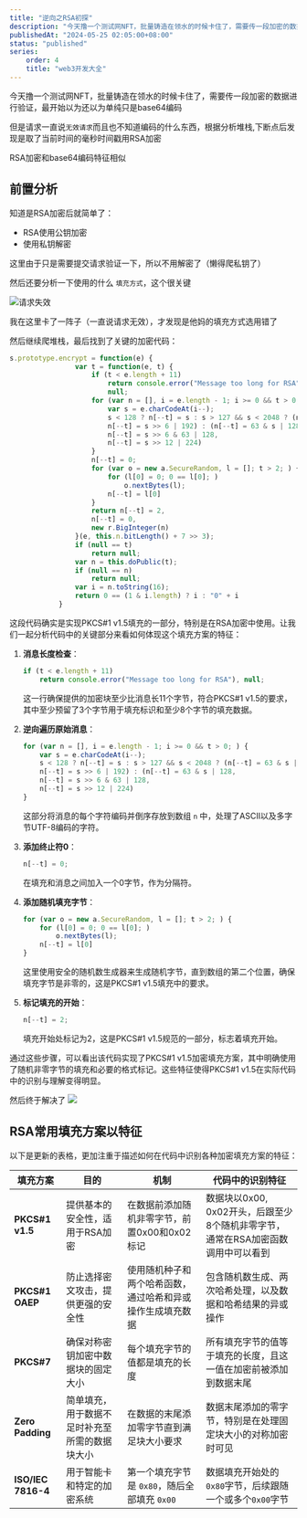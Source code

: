```yaml
---
title: "逆向之RSA初探"
description: "今天撸一个测试网NFT，批量铸造在领水的时候卡住了，需要传一段加密的数据进行验证"
publishedAt: "2024-05-25 02:05:00+08:00"
status: "published"
series:
    order: 4
    title: "web3开发大全"
---
```


今天撸一个测试网NFT，批量铸造在领水的时候卡住了，需要传一段加密的数据进行验证，最开始以为还以为单纯只是base64编码

但是请求一直说`无效请求`而且也不知道编码的什么东西，根据分析堆栈,下断点后发现是取了当前时间的毫秒时间戳用RSA加密


<Grid x="aside">
  <Aside>
    RSA加密和base64编码特征相似
  </Aside>
</Grid>

## 前置分析


知道是RSA加密后就简单了：
- RSA使用公钥加密
- 使用私钥解密

这里由于只是需要提交请求验证一下，所以不用解密了（懒得爬私钥了）

然后还要分析一下使用的什么 `填充方式`，这个很关键

![请求失效](https://s2.loli.net/2024/05/25/wygNz5KxYjV4Fv6.webp)
<Grid x="aside">
  <Aside>
    我在这里卡了一阵子（一直说请求无效），才发现是他妈的填充方式选用错了
  </Aside>
</Grid>

然后继续爬堆栈，最后找到了关键的加密代码：

```js showLineNumbers {3-5}
s.prototype.encrypt = function(e) {
                var t = function(e, t) {
                    if (t < e.length + 11)
                        return console.error("Message too long for RSA"),
                        null;
                    for (var n = [], i = e.length - 1; i >= 0 && t > 0; ) {
                        var s = e.charCodeAt(i--);
                        s < 128 ? n[--t] = s : s > 127 && s < 2048 ? (n[--t] = 63 & s | 128,
                        n[--t] = s >> 6 | 192) : (n[--t] = 63 & s | 128,
                        n[--t] = s >> 6 & 63 | 128,
                        n[--t] = s >> 12 | 224)
                    }
                    n[--t] = 0;
                    for (var o = new a.SecureRandom, l = []; t > 2; ) {
                        for (l[0] = 0; 0 == l[0]; )
                            o.nextBytes(l);
                        n[--t] = l[0]
                    }
                    return n[--t] = 2,
                    n[--t] = 0,
                    new r.BigInteger(n)
                }(e, this.n.bitLength() + 7 >> 3);
                if (null == t)
                    return null;
                var n = this.doPublic(t);
                if (null == n)
                    return null;
                var i = n.toString(16);
                return 0 == (1 & i.length) ? i : "0" + i
            }
```

<span className="blur-sm transition duration-300 ease-in-out hover:blur-none">


这段代码确实是实现PKCS#1 v1.5填充的一部分，特别是在RSA加密中使用。让我们一起分析代码中的关键部分来看如何体现这个填充方案的特征：

1. **消息长度检查**：
   ```javascript
   if (t < e.length + 11)
       return console.error("Message too long for RSA"), null;
   ```
   这一行确保提供的加密块至少比消息长11个字节，符合PKCS#1 v1.5的要求，其中至少预留了3个字节用于填充标识和至少8个字节的填充数据。

2. **逆向遍历原始消息**：
   ```javascript
   for (var n = [], i = e.length - 1; i >= 0 && t > 0; ) {
       var s = e.charCodeAt(i--);
       s < 128 ? n[--t] = s : s > 127 && s < 2048 ? (n[--t] = 63 & s | 128,
       n[--t] = s >> 6 | 192) : (n[--t] = 63 & s | 128,
       n[--t] = s >> 6 & 63 | 128,
       n[--t] = s >> 12 | 224)
   }
   ```
   这部分将消息的每个字符编码并倒序存放到数组 `n` 中，处理了ASCII以及多字节UTF-8编码的字符。

3. **添加终止符0**：
   ```javascript
   n[--t] = 0;
   ```
   在填充和消息之间加入一个0字节，作为分隔符。

4. **添加随机填充字节**：
   ```javascript
   for (var o = new a.SecureRandom, l = []; t > 2; ) {
       for (l[0] = 0; 0 == l[0]; )
           o.nextBytes(l);
       n[--t] = l[0]
   }
   ```
   这里使用安全的随机数生成器来生成随机字节，直到数组的第二个位置，确保填充字节是非零的，这是PKCS#1 v1.5填充中的要求。

5. **标记填充的开始**：
   ```javascript
   n[--t] = 2;
   ```
   填充开始处标记为2，这是PKCS#1 v1.5规范的一部分，标志着填充开始。

通过这些步骤，可以看出该代码实现了PKCS#1 v1.5加密填充方案，其中明确使用了随机非零字节的填充和必要的格式标记。这些特征使得PKCS#1 v1.5在实际代码中的识别与理解变得明显。
</span>

然后终于解决了
![](https://s2.loli.net/2024/05/25/NwvnlhIqJzPAse4.webp)

## RSA常用填充方案以特征
以下是更新的表格，更加注重于描述如何在代码中识别各种加密填充方案的特征：

| 填充方案          | 目的                                  | 机制                                                           | 代码中的识别特征                                                 |
|-----------------|-------------------------------------|--------------------------------------------------------------|-------------------------------------------------------------|
| **PKCS#1 v1.5** | 提供基本的安全性，适用于RSA加密            | 在数据前添加随机非零字节，前置0x00和0x02标记                            | 数据块以0x00, 0x02开头，后跟至少8个随机非零字节，通常在RSA加密函数调用中可以看到 |
| **PKCS#1 OAEP** | 防止选择密文攻击，提供更强的安全性          | 使用随机种子和两个哈希函数，通过哈希和异或操作生成填充数据                    | 包含随机数生成、两次哈希处理，以及数据和哈希结果的异或操作                  |
| **PKCS#7**      | 确保对称密钥加密中数据块的固定大小            | 每个填充字节的值都是填充的长度                                          | 所有填充字节的值等于填充的长度，且这一值在加密前被添加到数据末尾        |
| **Zero Padding**| 简单填充，用于数据不足时补充至所需的数据块大小 | 在数据的末尾添加零字节直到满足块大小要求                                   | 数据末尾添加的零字节，特别是在处理固定块大小的对称加密时可见             |
| **ISO/IEC 7816-4**| 用于智能卡和特定的加密系统                | 第一个填充字节是 `0x80`，随后全部填充 `0x00`                              | 数据填充开始处的`0x80`字节，后续跟随一个或多个`0x00`字节                |


